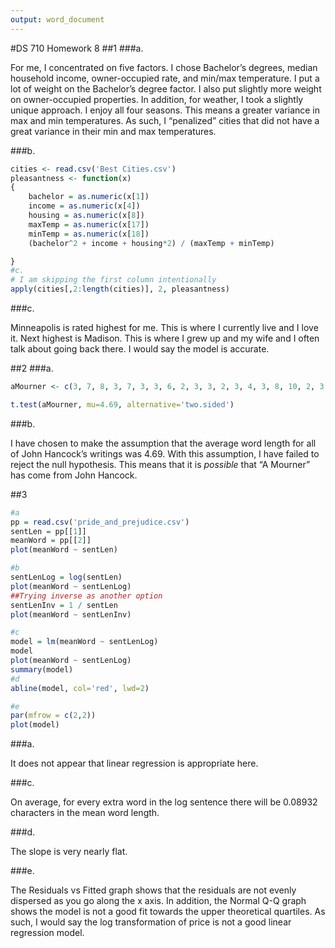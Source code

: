 ```yaml
---
output: word_document
---
```

#DS 710 Homework 8
##1
###a.

For me, I concentrated on five factors. I chose Bachelor's degrees, median household income, owner-occupied rate, and min/max temperature. I put a lot of weight on the Bachelor's degree factor. I also put slightly more weight on owner-occupied properties. In addition, for weather, I took a slightly unique approach. I enjoy all four seasons. This means a greater variance in max and min temperatures. As such, I "penalized" cities that did not have a great variance in their min and max temperatures.

###b.

```r
cities <- read.csv('Best Cities.csv')
pleasantness <- function(x)
{
    bachelor = as.numeric(x[1])	
    income = as.numeric(x[4])
    housing = as.numeric(x[8])
    maxTemp = as.numeric(x[17])
    minTemp = as.numeric(x[18])
    (bachelor^2 + income + housing*2) / (maxTemp + minTemp) 

}
#c.
# I am skipping the first column intentionally
apply(cities[,2:length(cities)], 2, pleasantness)
```

###c.

Minneapolis is rated highest for me. This is where I currently live and I love it. Next highest is Madison. This is where I grew up and my wife and I often talk about going back there. I would say the model is accurate.

##2
###a.

```r
aMourner <- c(3, 7, 8, 3, 7, 3, 3, 6, 2, 3, 3, 2, 3, 4, 3, 8, 10, 2, 3, 3, 7, 4, 2, 10, 6, 3, 4, 9, 3, 6, 4, 2, 4, 2, 6, 4, 3, 7, 5, 2, 5, 4, 8, 11, 2, 6, 4, 4, 3, 3, 7, 2, 7, 3, 4, 2, 11, 2, 6, 5, 4, 8, 2, 3, 7, 2, 4, 6, 4, 3, 5, 6, 2, 3, 5, 10, 5, 6, 5, 4, 8, 8, 7, 2, 3, 8, 7, 2, 3, 6, 3, 6, 2, 3, 9, 3, 6, 4, 3, 3, 7, 3, 5, 2, 9, 3, 8, 8, 2, 6, 4, 3, 4, 5, 2, 3, 3, 4, 2, 7, 5, 6, 8, 4, 3, 7, 6, 6, 5, 2, 3, 6, 12, 6, 6, 2, 5, 5, 5, 6, 2, 5, 2, 3, 1, 7, 6, 3, 5, 4, 4, 1, 6, 3, 1, 7)

t.test(aMourner, mu=4.69, alternative='two.sided')
```

###b.

I have chosen to make the assumption that the average word length for all of John Hancock's writings was 4.69. With this assumption, I have failed to reject the null hypothesis. This means that it is *possible* that "A Mourner" has come from John Hancock.

##3

```r
#a
pp = read.csv('pride_and_prejudice.csv')
sentLen = pp[[1]]
meanWord = pp[[2]]
plot(meanWord ~ sentLen)

#b
sentLenLog = log(sentLen)
plot(meanWord ~ sentLenLog)
##Trying inverse as another option
sentLenInv = 1 / sentLen
plot(meanWord ~ sentLenInv)

#c
model = lm(meanWord ~ sentLenLog)
model
plot(meanWord ~ sentLenLog)
summary(model)
#d
abline(model, col='red', lwd=2)

#e
par(mfrow = c(2,2))
plot(model)

```

###a.

It does not appear that linear regression is appropriate here. 

###c.

On average, for every extra word in the log sentence there will be 0.08932 characters in the mean word length.

###d. 

The slope is very nearly flat.

###e.

The Residuals vs Fitted graph shows that the residuals are not evenly dispersed as you go along the x axis. In addition, the Normal Q-Q graph shows the model is not a good fit towards the upper theoretical quartiles. As such, I would say the log transformation of price is not a good linear regression model. 
